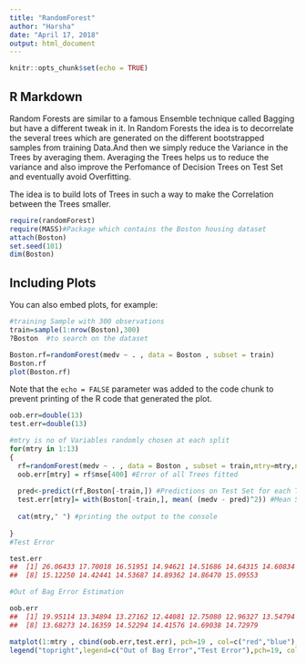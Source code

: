 ---
title: "RandomForest"
author: "Harsha"
date: "April 17, 2018"
output: html_document
---

```{r setup, include=FALSE}
knitr::opts_chunk$set(echo = TRUE)
```

## R Markdown
Random Forests are similar to a famous Ensemble technique called Bagging but have a different tweak in it. In Random Forests the idea is to decorrelate the several trees which are generated on the different bootstrapped samples from training Data.And then we simply reduce the Variance in the Trees by averaging them.
Averaging the Trees helps us to reduce the variance and also improve the Perfomance of Decision Trees on Test Set and eventually avoid Overfitting.

The idea is to build lots of Trees in such a way to make the Correlation between the Trees smaller.

```{r cars}
require(randomForest)
require(MASS)#Package which contains the Boston housing dataset
attach(Boston)
set.seed(101)
dim(Boston)

```

## Including Plots

You can also embed plots, for example:

```{r pressure, echo=FALSE}
#training Sample with 300 observations
train=sample(1:nrow(Boston),300)
?Boston  #to search on the dataset

Boston.rf=randomForest(medv ~ . , data = Boston , subset = train)
Boston.rf
plot(Boston.rf)


```

Note that the `echo = FALSE` parameter was added to the code chunk to prevent printing of the R code that generated the plot.
```{r}
oob.err=double(13)
test.err=double(13)

#mtry is no of Variables randomly chosen at each split
for(mtry in 1:13) 
{
  rf=randomForest(medv ~ . , data = Boston , subset = train,mtry=mtry,ntree=400) 
  oob.err[mtry] = rf$mse[400] #Error of all Trees fitted
  
  pred<-predict(rf,Boston[-train,]) #Predictions on Test Set for each Tree
  test.err[mtry]= with(Boston[-train,], mean( (medv - pred)^2)) #Mean Squared Test Error
  
  cat(mtry," ") #printing the output to the console
  
}
#Test Error

test.err
##  [1] 26.06433 17.70018 16.51951 14.94621 14.51686 14.64315 14.60834
##  [8] 15.12250 14.42441 14.53687 14.89362 14.86470 15.09553

#Out of Bag Error Estimation

oob.err
##  [1] 19.95114 13.34894 13.27162 12.44081 12.75080 12.96327 13.54794
##  [8] 13.68273 14.16359 14.52294 14.41576 14.69038 14.72979
```


```{r}
matplot(1:mtry , cbind(oob.err,test.err), pch=19 , col=c("red","blue"),type="b",ylab="Mean Squared Error",xlab="Number of Predictors Considered at each Split")
legend("topright",legend=c("Out of Bag Error","Test Error"),pch=19, col=c("red","blue"))
```

